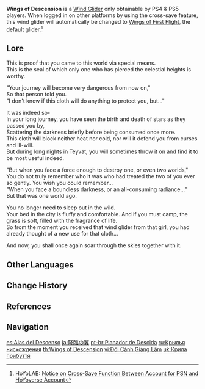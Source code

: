 {{Item Infobox
|id           = 140003
|image        = <gallery>
Item Wings of Descension.png|Icon
Wind Glider Wings of Descension.png|Full
</gallery>
|type         = Wind Gliders
|quality      = 4
|description  = A stylized wind glider that can be used to cross the celestial heights.
|source1      = Special reward for players on the PS4 & PS5 systems.
}}
'''Wings of Descension''' is a [[Wind Glider]] only obtainable by PS4 & PS5 players. When logged in on other platforms by using the cross-save feature, this wind glider will automatically be changed to [[Wings of First Flight]], the default glider.<ref>HoYoLAB: [https://www.hoyolab.com/article/533197 Notice on Cross-Save Function Between Account for PSN and HoYoverse Account]</ref>

==Lore==
This is proof that you came to this world via special means.<br />
This is the seal of which only one who has pierced the celestial heights is worthy.

"Your journey will become very dangerous from now on,"<br />
So that person told you.<br />
"I don't know if this cloth will do anything to protect you, but..."

It was indeed so-<br />
In your long journey, you have seen the birth and death of stars as they passed you by,<br />
Scattering the darkness briefly before being consumed once more.<br />
This cloth will block neither heat nor cold, nor will it defend you from curses and ill-will.<br />
But during long nights in Teyvat, you will sometimes throw it on and find it to be most useful indeed.

"But when you face a force enough to destroy one, or even two worlds,"<br />
You do not truly remember who it was who had treated the two of you ever so gently. You wish you could remember...<br />
"When you face a boundless darkness, or an all-consuming radiance..."<br />
But that was one world ago.

You no longer need to sleep out in the wild.<br />
Your bed in the city is fluffy and comfortable. And if you must camp, the grass is soft, filled with the fragrance of life.<br />
So from the moment you received that wind glider from that girl, you had already thought of a new use for that cloth...

And now, you shall once again soar through the skies together with it.

==Other Languages==
{{Other Languages
|en      = Wings of Descension
|zhs     = 降临之翼
|zhs_rm  = Jiànglín zhī Yì
|zht     = 降臨之翼
|zht_rm  = Jiànglín zhī Yì
|zh_tl   = Wings of Descension/Arrival
|ja      = 降臨の翼
|ja_rm   = Kourin no Tsubasa
|ja_tl   = Wings of Descension
|ko      = 강림의 날개
|ko_rm   = Gangrim-ui Nalgae
|ko_tl   = Wings of Descension
|es      = Alas del Descenso
|es_tl   = Wings of Descension
|fr      = Ailes de la descente
|fr_tl   = Wings of Descension
|ru      = Крылья нисхождения
|ru_tl   = Wings of Descent
|th      = Wings of Descension
|vi      = Đôi Cánh Giáng Lâm
|vi_tl   = Wings of Descension
|de      = Flügel der Niederkunft
|de_tl   = Wings of Birth
|id      = Wings of Descension
|pt      = Planador de Descida
|pt_tl   = Glider of Descent
|tr      = Zuhur Kanatları
|tr_tl   = 
|it      = Ali della discensione
|it_tl   = Wings of Descension
}}

==Change History==
{{Change History|1.0}}

==References==
{{Reflist}}

==Navigation==
{{Dressing Room Navbox|type=glider}}

[[es:Alas del Descenso]]
[[ja:降臨の翼]]
[[pt-br:Planador de Descida]]
[[ru:Крылья нисхождения]]
[[th:Wings of Descension]]
[[vi:Đôi Cánh Giáng Lâm]]
[[uk:Крила прибуття]]